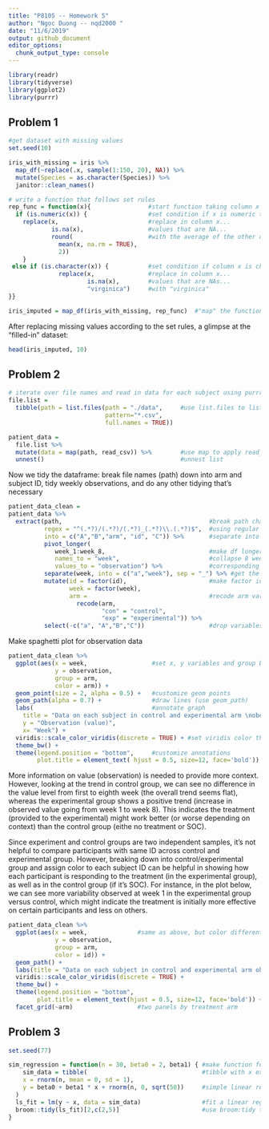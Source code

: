 ```yaml
---
title: "P8105 -- Homework 5"
author: "Ngoc Duong -- nqd2000 "
date: "11/6/2019"
output: github_document
editor_options: 
  chunk_output_type: console
---
```


```r
library(readr)
library(tidyverse)
library(ggplot2)
library(purrr)
```

## Problem 1
```r
#get dataset with missing values 
set.seed(10)

iris_with_missing = iris %>% 
  map_df(~replace(.x, sample(1:150, 20), NA)) %>%
  mutate(Species = as.character(Species)) %>% 
  janitor::clean_names()
```

```r
# write a function that follows set rules 
rep_func = function(x){                #start function taking column x as argument
  if (is.numeric(x)) {                 #set condition if x is numeric then...
    replace(x,                         #replace in column x...
            is.na(x),                  #values that are NA...
            round(                     #with the average of the other observations that are non NA's
              mean(x, na.rm = TRUE),
              2))
    }
 else if (is.character(x)) {           #set condition if column x is character then...
              replace(x,               #replace in column x...
                      is.na(x),        #values that are NAs...
                      "virginica")     #with "virginica"
}}

iris_imputed = map_df(iris_with_missing, rep_func)  #"map" the function on iris_with_missing using map_df
```

After replacing missing values according to the set rules, a glimpse at the "filled-in" dataset:
```r
head(iris_imputed, 10)
```


## Problem 2
```r
# iterate over file names and read in data for each subject using purrr::map and saving the result as a new variable in the dataframe
file.list =
  tibble(path = list.files(path = "./data",     #use list.files to list all csv file names in data folder
                           pattern="*.csv", 
                           full.names = TRUE))

patient_data =
  file.list %>% 
  mutate(data = map(path, read_csv)) %>%        #use map to apply read_csv to read all file names in (as list), and assign those to column data
  unnest()                                      #unnest list  
```


Now we tidy the dataframe: break file names (path) down into arm and subject ID, tidy weekly observations, and do any other tidying that’s necessary
```r
patient_data_clean = 
patient_data %>% 
  extract(path,                                         #break path character variable down
          regex = "^(.*?)/(.*?)/(.*?)_(.*?)\\.(.*?)$",  #using regular expression specifying "/", "_", and "." as separators
          into = c("A","B","arm", "id", "C")) %>%       #separate into smaller components (some are necessary info; some aren't)
          pivot_longer(
             week_1:week_8,                             #make df longer 
             names_to = "week",                         #collapse 8 week columns into one week column
             values_to = "observation") %>%             #corresponding observations go to variable value
          separate(week, into = c("a","week"), sep = "_") %>% #get the number of week from week column
          mutate(id = factor(id),                       #make factor id and week 
                 week = factor(week),
                 arm =                                  #recode arm variable
                   recode(arm,
                          "con" = "control",
                          "exp" = "experimental")) %>% 
          select(-c("a", "A","B","C"))                  #drop variables that don't give necessary info
```

Make spaghetti plot for observation data 
```r
patient_data_clean %>% 
  ggplot(aes(x = week,                  #set x, y variables and group by arm for ggplot
             y = observation, 
             group = arm, 
             color = arm)) +
  geom_point(size = 2, alpha = 0.5) +   #customize geom points
  geom_path(alpha = 0.7) +              #draw lines (use geom_path)
  labs(                                 #annotate graph
    title = "Data on each subject in control and experimental arm \noberseved over 8 weeks",
    y = "Observation (value)", 
    x= "Week") +
  viridis::scale_color_viridis(discrete = TRUE) + #set viridis color theme
  theme_bw() +                       
  theme(legend.position = "bottom",     #customize annotations
        plot.title = element_text( hjust = 0.5, size=12, face='bold'))
```

More information on value (observation) is needed to provide more context. However, looking at the trend in control group, we can see no difference in the value level from first to eighth week (the overall trend seems flat), whereas the experimental group shows a positive trend (increase in observed value going from week 1 to week 8). This indicates the treatment (provided to the experimental) might work better (or worse depending on context) than the control group (eithe no treatment or SOC).

Since experiment and control groups are two independent samples, it's not helpful to compare participants with same ID across control and experimental group. However, breaking down into control/experimental group and assign color to each subject ID can be helpful in showing how each participant is responding to the treatment (in the experimental group), as well as in the control group (if it's SOC). For instance, in the plot below, we can see more variability observed at week 1 in the experimental group versus control, which might indicate the treatment is initially more effective on certain participants and less on others.

```r
patient_data_clean %>% 
  ggplot(aes(x = week,              #same as above, but color differentiated by subject ID
             y = observation, 
             group = arm, 
             color = id)) +
  geom_path() + 
  labs(title = "Data on each subject in control and experimental arm oberseved over 8 weeks") +
  viridis::scale_color_viridis(discrete = TRUE) + 
  theme_bw() +
  theme(legend.position = "bottom", 
        plot.title = element_text(hjust = 0.5, size=12, face='bold')) + 
  facet_grid(~arm)                  #two panels by treatment arm 
```


## Problem 3
```r
set.seed(77)

sim_regression = function(n = 30, beta0 = 2, beta1) { #make function for with set paramaters "variable" beta1
    sim_data = tibble(                                #tibble with x explanatory variable following normal distribution with mean = 0 and sd = 1
    x = rnorm(n, mean = 0, sd = 1),
    y = beta0 + beta1 * x + rnorm(n, 0, sqrt(50))     #simple linear regression model with beta 
  )
  ls_fit = lm(y ~ x, data = sim_data)                 #fit a linear reg model of y on x 
  broom::tidy(ls_fit)[2,c(2,5)]                       #use broom:tidy to get estimated slope and its p-value for each simple linear regression model
}
```

